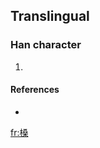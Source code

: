 ==Translingual==

===Han character===
{{Han char|rn=75|rad=木|as=10|sn=14|four=|canj=木水水木 (DEED)}}

# {{defn|Han|sort=木10}}

====References====
* {{Han ref|kx=0546.251|hdz=21271.161|uh=69E1|ud=27105}}

[[fr:槡]]